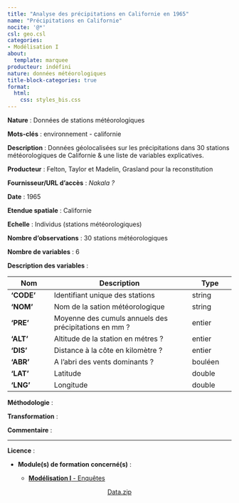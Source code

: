 ```yaml
---
title: "Analyse des précipitations en Californie en 1965"
name: "Précipitations en Californie"
nocite: '@*'
csl: geo.csl
categories: 
- Modélisation I
about:
  template: marquee
producteur: indéfini 
nature: données météorologiques
title-block-categories: true
format:
  html: 
    css: styles_bis.css
---
```


<!-- Nom : The Demographic and Health Surveys (DHS) *(Enquête Démographie et Santé)* -->

**Nature** : Données de stations météorologiques

**Mots-clés** : environnement - californie

**Description** : Données géolocalisées sur les précipitations dans 30 stations météorologiques de Californie & une liste de variables explicatives.

**Producteur** : Felton, Taylor et Madelin, Grasland pour la reconstitution

**Fournisseur/URL d'accès** : *Nakala ?*

**Date** : 1965

**Etendue spatiale** : Californie

**Echelle** : Individus (stations météorologiques)

**Nombre d'observations** : 30 stations météorologiques

**Nombre de variables** : 6

**Description des variables** :

| **Nom**    | **Description**                                       | **Type** |
|--------------|---------------------------------------------|--------------|
| **'CODE'** | Identifiant unique des stations                       | string   |
| **'NOM'**  | Nom de la sation météorologique                       | string   |
| **'PRE'**  | Moyenne des cumuls annuels des précipitations en mm ? | entier   |
| **'ALT'**  | Altitude de la station en métres ?                    | entier   |
| **'DIS'**  | Distance à la côte en kilomètre ?                     | entier   |
| **'ABR'**  | A l'abri des vents dominants ?                        | bouléen  |
| **'LAT'**  | Latitude                                              | double   |
| **'LNG'**  | Longitude                                             | double   |

**Méthodologie** :

**Transformation** :

**Commentaire** :

------------------------------------------------------------------------

**Licence** :

-   **Module(s) de formation concerné(s)** :

    -   [**Modélisation I** - Enquêtes](../modules/mod1_quanti.qmd)

<center><a href="" class="btn btn-info" role="button" aria-disabled="true"><i class="bi bi-cloud-arrow-down"></i> Data.zip</a></center>
